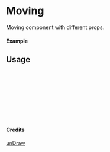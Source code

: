 
<Meta of={Moving} title="unDraw/Moving" />

# Moving

Moving component with different props.

#### Example

<Canvas of={Moving.Primary} />

## Usage

```ts
import { Moving } from "yadl-ui";

const Example = () => {
  return (
      <Moving />
  );
};

export default Example;
```

#### Credits
[unDraw](https://undraw.co/illustrations)
